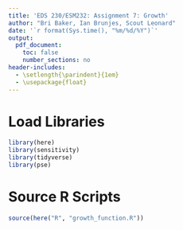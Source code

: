 ```yaml
---
title: 'EDS 230/ESM232: Assignment 7: Growth'
author: "Bri Baker, Ian Brunjes, Scout Leonard"
date: '`r format(Sys.time(), "%m/%d/%Y")`'
output: 
  pdf_document:
    toc: false
    number_sections: no
header-includes:
  - \setlength{\parindent}{1em}
  - \usepackage{float}
---
```


# Load Libraries

```r
library(here)
library(sensitivity)
library(tidyverse)
library(pse)
```

# Source R Scripts

```r
source(here("R", "growth_function.R"))
```


